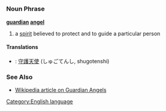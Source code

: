 =={{en}}==
[[Category:English language]]
===Noun Phrase===
'''[[guardian]] [[angel]]'''

#a [[spirit]] believed to protect and to guide a particular person
====Translations====
*{{ja}}: [[守護天使]] (しゅごてんし, shugotenshi)
===See Also===
*[[w:guardian angel|Wikipedia article on Guardian Angels]]